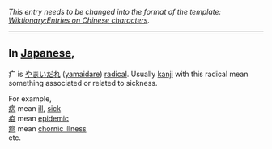 ''This entry needs to be changed into the format of the template: [[Wiktionary:Entries on Chinese characters]].''
----

==In [[Japanese]],==
疒 is [[やまいだれ]] ([[yamaidare]]) [[radical]]. Usually [[kanji]] with this radical mean something associated or related to sickness.

For example,<br>
[[病]] mean [[ill]], [[sick]]<br>
[[疫]] mean [[epidemic]]<br>
[[痾]] mean [[chornic illness]]<br>

etc.